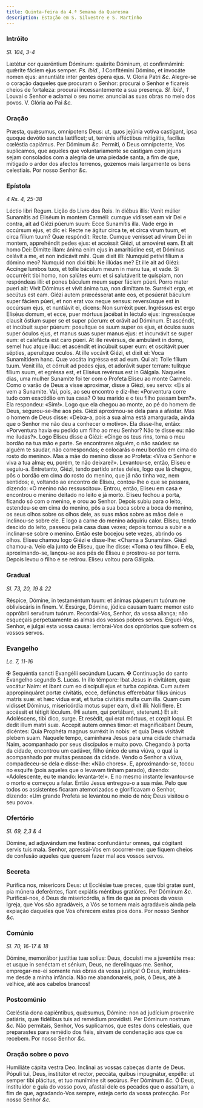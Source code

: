 ```yaml
---
title: Quinta-feira da 4.ª Semana da Quaresma
description: Estação em S. Silvestre e S. Martinho
---
```


### Intróito

_Sl. 104, 3-4_

<div class="grid grid-cols-2 gap-5">
  <span class="text-justify">
    Lætétur cor quæréntium Dóminum: quǽrite Dóminum, et confirmámini: quǽrite
    fáciem ejus semper. <em>Ps. ibid., 1</em> Confitémini Dómino, et invocáte
    nomen ejus: annuntiáte inter gentes ópera ejus. V. Gloria Patri <em>&c.</em>
  </span>
  <span class="text-justify">
    Alegre-se o coração daqueles que procuram o Senhor: procurai o Senhor e
    ficareis cheios de fortaleza: procurai incessantemente a sua presença.
    <em>Sl. ibid., 1</em> Louvai o Senhor e aclamai o seu nome: anunciai as suas
    obras no meio dos povos. V. Glória ao Pai <em>&c.</em>
  </span>
</div>

### Oração

<div class="grid grid-cols-2 gap-5">
  <span class="text-justify">
    Præsta, quǽsumus, omnípotens Deus: ut, quos jejúnia votíva castígant, ipsa
    quoque devótio sancta lætíficet; ut, terrénis afféctibus mitigátis, facílius
    cœléstia capiámus. Per Dóminum <em>&c.</em>
  </span>
  <span class="text-justify">
    Permiti, ó Deus omnipotente, Vos suplicamos, que aqueles que voluntariamente
    se castigam com jejuns sejam consolados com a alegria de uma piedade santa,
    a fim de que, mitigado o ardor dos afectos terrenos, gozemos mais largamente
    os bens celestiais. Por nosso Senhor <em>&c.</em>
  </span>
</div>

### Epístola

_4 Rs. 4, 25-38_

<div class="grid grid-cols-2 gap-5">
  <span class="text-justify">Léctio libri Regum.</span>
  <span class="text-justify">Lição do Livro dos Reis.</span>
  <span class="text-justify">
    In diébus illis: Venit múlier Sunamítis ad Eliséum in montem Carméli: cumque
    vidísset eam vir Dei e contra, ait ad Giézi púerum suum: Ecce Sunamítis
    illa. Vade ergo in occúrsum ejus, et dic ei: Recte ne ágitur circa te, et
    circa virum tuum, et circa fílium tuum? Quæ respóndit: Recte. Cumque
    venísset ad virum Dei in montem, apprehéndit pedes ejus: et accéssit Giézi,
    ut amovéret eam. Et ait homo Dei: Dimítte illam: ánima enim ejus in
    amaritúdine est, et Dóminus celávit a me, et non indicávit mihi. Quæ dixit
    illi: Numquid petívi fílium a dómino meo? Numquid non dixi tibi: Ne illúdas
    me? Et ille ait ad Giézi: Accínge lumbos tuos, et tolle báculum meum in manu
    tua, et vade. Si occurrérit tibi homo, non salútes eum: et si salutáverit te
    quíspiam, non respóndeas illi: et pones báculum meum super fáciem púeri.
    Porro mater pueri ait: Vivit Dóminus et vivit ánima tua, non dimíttam te.
    Surréxit ergo, et secútus est eam. Giézi autem præcésserat ante eos, et
    posúerat báculum super fáciem púeri, et non erat vox neque sensus:
    reversúsque est in occúrsum ejus, et nuntiávit ei, dicens: Non surréxit
    puer. Ingréssus est ergo Eliséus domum, et ecce, puer mórtuus jacébat in
    léctulo ejus: ingressúsque clausit óstium super se et super púerum: et
    orávit ad Dóminum. Et ascéndit, et incúbuit super púerum: posuítque os suum
    super os ejus, et óculos suos super óculos ejus, et manus suas super manus
    ejus: et incurvávit se super eum: et calefácta est caro púeri. At ille
    revérsus, de ambulávit in domo, semel huc atque illuc: et ascéndit et
    incúbuit super eum: et oscitávit puer sépties, aperuítque oculos. At ille
    vocávit Giézi, et dixit ei: Voca Sunamítidem hanc. Quæ vocáta ingréssa est
    ad eum. Qui ait: Tolle fílium tuum. Venit illa, et córruit ad pedes ejus, et
    adorávit super terram: tulítque fílium suum, et egréssa est, et Eliséus
    revérsus est in Gálgala.
  </span>
  <span class="text-justify">
    Naqueles dias, uma mulher Sunamite foi ter com o Profeta Eliseu ao monte
    Carmelo. Como o varão de Deus a visse aproximar, disse a Giézi, seu servo:
    «Eis aí vem a Sunamite. Vai, pois, ao seu encontro e diz-lhe: «Porventura
    corre tudo com exactidão em tua casa? O teu marido e o teu filho passam
    bem?». Ela respondeu: «Sim!». Logo que ela chegou ao monte, ao pé do homem
    de Deus, segurou-se-lhe aos pés. Giézi aproximou-se dela para a afastar. Mas
    o homem de Deus disse: «Deixa-a, pois a sua alma está amargurada, ainda que
    o Senhor me não deu a conhecer o motivo». Ela disse-lhe, então: «Porventura
    havia eu pedido um filho ao meu Senhor? Não te disse eu: não me iludas?».
    Logo Eliseu disse a Giézi: «Cinge os teus rins, toma o meu bordão na tua mão
    e parte. Se encontrares alguém, o não saúdes: se alguém te saudar, não
    correspondas; e colocarás o meu bordão em cima do rosto do menino». Mas a
    mãe do menino disse ao Profeta: «Viva o Senhor e viva a tua alma; eu, porém,
    te não deixarei!». Levantou-se, então, Eliseu e seguiu-a. Entretanto, Giézi,
    tendo partido antes deles, logo que lá chegou, pôs o bordão em cima do rosto
    do menino, que já não tinha voz, nem sentidos; e, voltando ao encontro de
    Eliseu, contou-lhe o que se passara, dizendo: «O menino não ressuscitou».
    Entrou, então, Eliseu em casa e encontrou o menino deitado no leito e já
    morto. Eliseu fechou a porta, ficando só com o menino, e orou ao Senhor.
    Depois subiu para o leito, estendeu-se em cima do menino, pôs a sua boca
    sobre a boca do menino, os seus olhos sobre os olhos dele, as suas mãos
    sobre as mãos dele e inclinou-se sobre ele. E logo a carne do menino
    adquiriu calor. Eliseu, tendo descido do leito, passeou pela casa duas
    vezes; depois tornou a subir e a inclinar-se sobre o menino. Então este
    bocejou sete vezes, abrindo os olhos. Eliseu chamou logo Giézi e disse-lhe:
    «Chama a Sunamite». Giézi chamou-a. Veio ela junto de Eliseu, que lhe disse:
    «Toma o teu filho». E ela, aproximando-se, lançou-se aos pés de Eliseu e
    prostrou-se por terra. Depois levou o filho e se retirou. Eliseu voltou para
    Gálgala.
  </span>
</div>

### Gradual

_Sl. 73, 20, 19 & 22_

<div class="grid grid-cols-2 gap-5">
  <span class="text-justify">
    Réspice, Dómine, in testaméntum tuum: et ánimas páuperum tuórum ne
    obliviscáris in finem. V. Exsúrge, Dómine, júdica causam tuam: memor esto
    oppróbrii servórum tuórum.
  </span>
  <span class="text-justify">
    Recordai-Vos, Senhor, da vossa aliança; não esqueçais perpetuamente as almas
    dos vossos pobres servos. Erguei-Vos, Senhor, e julgai esta vossa causa:
    lembrai-Vos dos opróbrios que sofrem os vossos servos.
  </span>
</div>

### Evangelho

_Lc. 7, 11-16_

<div class="grid grid-cols-2 gap-5">
  <span class="text-justify">
    <span class="text-red-500">&#10016;</span> Sequéntia sancti Evangélii
    secúndum Lucam.
  </span>
  <span class="text-justify">
    <span class="text-red-500">&#10016;</span> Continuação do santo Evangelho
    segundo S. Lucas.
  </span>
  <span class="text-justify">
    In illo témpore: Ibat Jesus in civitátem, quæ vocátur Naim: et ibant cum eo
    discípuli ejus et turba copiósa. Cum autem appropinquáret portæ civitátis,
    ecce, defúnctus efferebátur fílius únicus matris suæ: et hæc vidua erat, et
    turba civitátis multa cum illa. Quam cum vidísset Dóminus, misericórdia
    motus super eam, dixit illi: Noli flere. Et accéssit et tétigit lóculum. (Hi
    autem, qui portábant, steterunt.) Et ait: Adoléscens, tibi dico, surge. Et
    resédit, qui erat mórtuus, et cœpit loqui. Et dedit illum matri suæ. Accepit
    autem omnes timor: et magnificábant Deum, dicéntes: Quia Prophéta magnus
    surréxit in nobis: et quia Deus visitávit plebem suam.
  </span>
  <span class="text-justify">
    Naquele tempo, caminhava Jesus para uma cidade chamada Naim, acompanhado por
    seus discípulos e muito povo. Chegando à porta da cidade, encontrou um
    cadáver, filho único de uma viúva, o qual ia acompanhado por muitas pessoas
    da cidade. Vendo o Senhor a viúva, compadeceu-se dela e disse-lhe: «Não
    chores». E, aproximando-se, tocou no esquife (pois aqueles que o levavam
    tinham parado), dizendo: «Adolescente, eu te mando: levanta-te!». E no mesmo
    instante levantou-se o morto e começou a falar. Então Jesus entregou-o a sua
    mãe. Pelo que todos os assistentes ficaram atemorizados e glorificavam o
    Senhor, dizendo: «Um grande Profeta se levantou no meio de nós; Deus visitou
    o seu povo».
  </span>
</div>

### Ofertório

_Sl. 69, 2,3 & 4_

<div class="grid grid-cols-2 gap-5">
  <span class="text-justify">
    Dómine, ad adjuvándum me festína: confundántur omnes, qui cógitant servis
    tuis mala.
  </span>
  <span class="text-justify">
    Senhor, apressai-Vos em socorrer-me: que fiquem cheios de confusão aqueles
    que querem fazer mal aos vossos servos.
  </span>
</div>

### Secreta

<div class="grid grid-cols-2 gap-5">
  <span class="text-justify">
    Purífica nos, misericors Deus: ut Ecclésiæ tuæ preces, quæ tibi gratæ sunt,
    pia múnera deferéntes, fiant expiátis méntibus gratióres. Per Dóminum
    <em>&c.</em>
  </span>
  <span class="text-justify">
    Purificai-nos, ó Deus de misericórdia, a fim de que as preces da vossa
    Igreja, que Vos são agradáveis, a Vós se tornem mais agradáveis ainda pela
    expiação daqueles que Vos oferecem estes pios dons. Por nosso Senhor
    <em>&c.</em>
  </span>
</div>

### Comúnio

_Sl. 70, 16-17 & 18_

<div class="grid grid-cols-2 gap-5">
  <span class="text-justify">
    Dómine, memorábor justítiæ tuæ solíus: Deus, docuísti me a juventúte mea: et
    usque in senéctam et sénium, Deus, ne derelínquas me.
  </span>
  <span class="text-justify">
    Senhor, empregar-me-ei somente nas obras da vossa justiça! Ó Deus,
    instruístes-me desde a minha infância. Não me abandonareis, pois, ó Deus,
    até à velhice, até aos cabelos brancos!
  </span>
</div>

### Postcomúnio

<div class="grid grid-cols-2 gap-5">
  <span class="text-justify">
    Cœléstia dona capiéntibus, quǽsumus, Dómine: non ad judícium proveníre
    patiáris, quæ fidélibus tuis ad remédium providísti. Per Dóminum nostrum
    <em>&c.</em>
  </span>
  <span class="text-justify">
    Não permitais, Senhor, Vos suplicamos, que estes dons celestiais, que
    preparastes para remédio dos fiéis, sirvam de condenação aos que os recebem.
    Por nosso Senhor <em>&c.</em>
  </span>
</div>

### Oração sobre o povo

<div class="grid grid-cols-2 gap-5">
  <span class="text-justify">Humiliáte cápita vestra Deo.</span>
  <span class="text-justify">Inclinai as vossas cabeças diante de Deus.</span>
  <span class="text-justify">
    Pópuli tui, Deus, institútor et rector, peccáta, quibus impugnátur, expélle:
    ut semper tibi plácitus, et tuo munímine sit secúrus. Per Dóminum
    <em>&c.</em>
  </span>
  <span class="text-justify">
    Ó Deus, instituidor e guia do vosso povo, afastai dele os pecados que o
    assaltam, a fim de que, agradando-Vos sempre, esteja certo da vossa
    protecção. Por nosso Senhor <em>&c.</em>
  </span>
</div>
